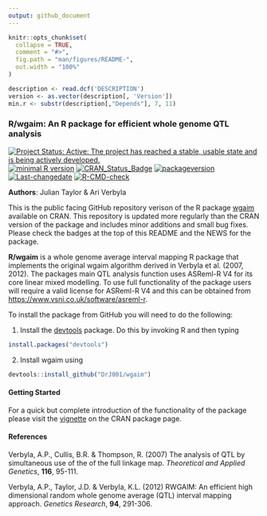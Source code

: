 ```yaml
---
output: github_document
---
```


<!-- README.md is generated from README.Rmd. Please edit that file -->

```r
knitr::opts_chunk$set(
  collapse = TRUE,
  comment = "#>",
  fig.path = "man/figures/README-",
  out.width = "100%"
)
```

```r
description <- read.dcf('DESCRIPTION')
version <- as.vector(description[, 'Version'])
min.r <- substr(description[,"Depends"], 7, 11)
```

### R/wgaim: An R package for efficient whole genome QTL analysis

<!-- badges: start -->

[![Project Status: Active:  The project has reached a stable, usable state and is being actively developed.](https://www.repostatus.org/badges/latest/active.svg)](https://www.repostatus.org/#active)
[![minimal R version](https://img.shields.io/badge/R%3E%3D-`r min.r`-6666ff.svg)](https://cran.r-project.org/)
[![CRAN_Status_Badge](https://www.r-pkg.org/badges/version/wgaim)](https://cran.r-project.org/package=wgaim) 
[![packageversion](https://img.shields.io/badge/Package%20version-`r gsub('-', '--', version)`-orange.svg?style=flat-square)](/commits/master)
[![Last-changedate](https://img.shields.io/badge/last%20change-`r gsub('-', '--', Sys.Date())`-yellowgreen.svg)](/commits/master)
[![R-CMD-check](https://github.com/DrJ001/wgaim/actions/workflows/R-CMD-check.yaml/badge.svg)](https://github.com/DrJ001/wgaim/actions/workflows/R-CMD-check.yaml)
<!-- badges: end -->

**Authors**: Julian Taylor & Ari Verbyla

This is the public facing GitHub repository verison of the R package [wgaim](https://cran.r-project.org/package=wgaim) available on CRAN. This repository is updated more regularly than the CRAN version of the package and includes minor additions and small bug fixes. Please check the badges at the top of this README and the NEWS for the package. 

**R/wgaim** is a whole genome average interval mapping R package that implements the original wgaim algorithm derived in Verbyla et al. (2007, 2012). The packages main QTL analysis function uses ASReml-R V4 for its core linear mixed modelling. To use full functionality of the package users will require a valid license for ASReml-R V4 and this can be obtained from [https://www.vsni.co.uk/software/asreml-r](https://www.vsni.co.uk/software/asreml-r). 

To install the package from GitHub you will need to do the following: 

1. Install the [devtools](https://cran.r-project.org/package=devtools) package. Do this by invoking R and then typing

```r
install.packages("devtools")
```

2. Install wgaim using 

```r
devtools::install_github("DrJ001/wgaim")
```

#### Getting Started

For a quick but complete introduction of the functionality of the package please visit the [vignette](https://cran.r-project.org/web/packages/wgaim/vignettes/wgaim_intro.html) on the CRAN package page.

#### References

Verbyla, A.P., Cullis, B.R. & Thompson, R. (2007) The analysis of QTL by simultaneous use of the of the full linkage map. *Theoretical and Applied Genetics*, **116**, 95-111.

Verbyla, A.P., Taylor, J.D. & Verbyla, K.L. (2012) RWGAIM: An efficient high dimensional random whole genome average (QTL) interval mapping approach. *Genetics Research*, **94**, 291-306.
